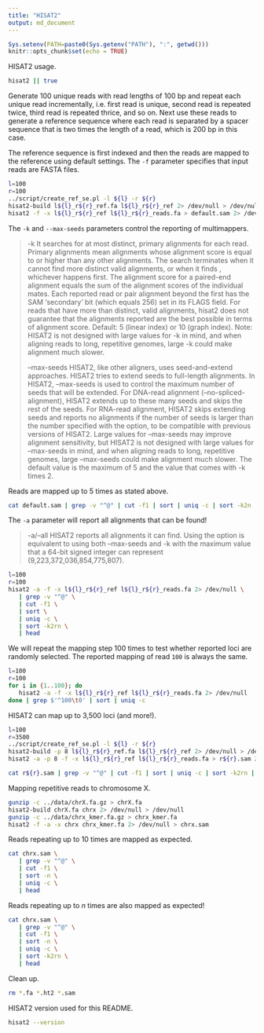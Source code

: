 ```yaml
---
title: "HISAT2"
output: md_document
---
```


```r
Sys.setenv(PATH=paste0(Sys.getenv("PATH"), ":", getwd()))
knitr::opts_chunk$set(echo = TRUE)
```

HISAT2 usage.

```bash
hisat2 || true
```

Generate 100 unique reads with read lengths of 100 bp and repeat each unique read incrementally, i.e. first read is unique, second read is repeated twice, third read is repeated thrice, and so on. Next use these reads to generate a reference sequence where each read is separated by a spacer sequence that is two times the length of a read, which is 200 bp in this case.

The reference sequence is first indexed and then the reads are mapped to the reference using default settings. The `-f` parameter specifies that input reads are FASTA files.

```bash
l=100
r=100
../script/create_ref_se.pl -l ${l} -r ${r}
hisat2-build l${l}_r${r}_ref.fa l${l}_r${r}_ref 2> /dev/null > /dev/null
hisat2 -f -x l${l}_r${r}_ref l${l}_r${r}_reads.fa > default.sam 2> /dev/null
```

The `-k` and `--max-seeds` parameters control the reporting of multimappers.

> -k <int>            It searches for at most <int> distinct, primary alignments for each read. Primary alignments mean
>                     alignments whose alignment score is equal to or higher than any other alignments. The search terminates
>                     when it cannot find more distinct valid alignments, or when it finds <int>, whichever happens first.
>                     The alignment score for a paired-end alignment equals the sum of the alignment scores of
>                     the individual mates. Each reported read or pair alignment beyond the first has the SAM ‘secondary’ bit
>                     (which equals 256) set in its FLAGS field. For reads that have more than <int> distinct,
>                     valid alignments, hisat2 does not guarantee that the <int> alignments reported are the best possible
>                     in terms of alignment score. Default: 5 (linear index) or 10 (graph index).
>                     Note: HISAT2 is not designed with large values for -k in mind, and when aligning reads to long,
>                     repetitive genomes, large -k could make alignment much slower.
>
> --max-seeds <int>   HISAT2, like other aligners, uses seed-and-extend approaches. HISAT2 tries to extend seeds to
>                     full-length alignments. In HISAT2, --max-seeds is used to control the maximum number of seeds that
>                     will be extended. For DNA-read alignment (--no-spliced-alignment), HISAT2 extends up to these many seeds
>                     and skips the rest of the seeds. For RNA-read alignment, HISAT2 skips extending seeds and reports
>                     no alignments if the number of seeds is larger than the number specified with the option,
>                     to be compatible with previous versions of HISAT2. Large values for --max-seeds may improve alignment
>                     sensitivity, but HISAT2 is not designed with large values for --max-seeds in mind, and when aligning
>                     reads to long, repetitive genomes, large --max-seeds could make alignment much slower.
>                     The default value is the maximum of 5 and the value that comes with -k times 2.

Reads are mapped up to 5 times as stated above.

```bash
cat default.sam | grep -v "^@" | cut -f1 | sort | uniq -c | sort -k2n | head
```

The `-a` parameter will report all alignments that can be found!

> -a/--all           HISAT2 reports all alignments it can find. Using the option is equivalent to using both --max-seeds
>                    and -k with the maximum value that a 64-bit signed integer can represent (9,223,372,036,854,775,807).

```bash
l=100
r=100
hisat2 -a -f -x l${l}_r${r}_ref l${l}_r${r}_reads.fa 2> /dev/null \
   | grep -v "^@" \
   | cut -f1 \
   | sort \
   | uniq -c \
   | sort -k2rn \
   | head
```

We will repeat the mapping step 100 times to test whether reported loci are randomly selected. The reported mapping of read `100` is always the same.

```bash
l=100
r=100
for i in {1..100}; do
   hisat2 -a -f -x l${l}_r${r}_ref l${l}_r${r}_reads.fa 2> /dev/null
done | grep $'^100\t0' | sort | uniq -c
```

HISAT2 can map up to 3,500 loci (and more!).

```bash
l=100
r=3500
../script/create_ref_se.pl -l ${l} -r ${r}
hisat2-build -p 8 l${l}_r${r}_ref.fa l${l}_r${r}_ref 2> /dev/null > /dev/null
hisat2 -a -p 8 -f -x l${l}_r${r}_ref l${l}_r${r}_reads.fa > r${r}.sam 2> /dev/null

cat r${r}.sam | grep -v "^@" | cut -f1 | sort | uniq -c | sort -k2rn | head
```

Mapping repetitive reads to chromosome X.

```bash
gunzip -c ../data/chrX.fa.gz > chrX.fa
hisat2-build chrX.fa chrx 2> /dev/null > /dev/null
gunzip -c ../data/chrx_kmer.fa.gz > chrx_kmer.fa
hisat2 -f -a -x chrx chrx_kmer.fa 2> /dev/null > chrx.sam
```

Reads repeating up to 10 times are mapped as expected.

```bash
cat chrx.sam \
   | grep -v "^@" \
   | cut -f1 \
   | sort -n \
   | uniq -c \
   | head
```

Reads repeating up to $n$ times are also mapped as expected!

```bash
cat chrx.sam \
   | grep -v "^@" \
   | cut -f1 \
   | sort -n \
   | uniq -c \
   | sort -k2rn \
   | head
```

Clean up.

```bash
rm *.fa *.ht2 *.sam
```

HISAT2 version used for this README.

```bash
hisat2 --version
```


